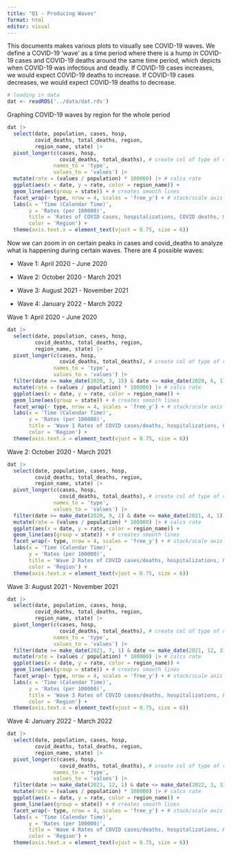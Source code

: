```yaml
---
title: "Q1 - Producing Waves"
format: html
editor: visual
---
```


This documents makes various plots to visually see COVID-19 waves. We define a COVID-19 'wave' as a time period where there is a hump in COVID-19 cases and COVID-19 deaths around the same time period, which depicts when COVID-19 was infectious and deadly. If COVID-19 cases increases, we would expect COVID-19 deaths to increase. If COVID-19 cases decreases, we would expect COVID-19 deaths to decrease.

```r
# loading in data
dat <- readRDS('../data/dat.rds')
```

Graphing COVID-19 waves by region for the whole period

```r
dat |>
  select(date, population, cases, hosp, 
         covid_deaths, total_deaths, region,
         region_name, state) |>
  pivot_longer(c(cases, hosp, 
                 covid_deaths, total_deaths), # create col of type of rate, for facet wrapping
               names_to = 'type', 
               values_to = 'values') |> 
  mutate(rate = (values / population) * 100000) |> # calcs rate
  ggplot(aes(x = date, y = rate, color = region_name)) + 
  geom_line(aes(group = state)) + # creates smooth lines
  facet_wrap(~ type, nrow = 4, scales = 'free_y') + # stack/scale axis
  labs(x = 'Time (Calendar Time)', 
       y = 'Rates (per 100000)',
       title = 'Rates of COVID cases, hospitalizations, COVID deaths, & total deaths in U.S.',
       color = 'Region') + 
  theme(axis.text.x = element_text(vjust = 0.75, size = 6)) 
```

Now we can zoom in on certain peaks in cases and covid_deaths to analyze what is happening during certain waves. There are 4 possible waves:

-   Wave 1: April 2020 - June 2020

-   Wave 2: October 2020 - March 2021

-   Wave 3: August 2021 - November 2021

-   Wave 4: January 2022 - March 2022

Wave 1: April 2020 - June 2020

```r
dat |>
  select(date, population, cases, hosp, 
         covid_deaths, total_deaths, region,
         region_name, state) |>
  pivot_longer(c(cases, hosp, 
                 covid_deaths, total_deaths), # create col of type of rate, for facet wrapping
               names_to = 'type', 
               values_to = 'values') |> 
  filter(date >= make_date(2020, 3, 15) & date <= make_date(2020, 6, 1)) |> # filters for specific wave
  mutate(rate = (values / population) * 100000) |> # calcs rate
  ggplot(aes(x = date, y = rate, color = region_name)) + 
  geom_line(aes(group = state)) + # creates smooth lines
  facet_wrap(~ type, nrow = 4, scales = 'free_y') + # stack/scale axis
  labs(x = 'Time (Calendar Time)', 
       y = 'Rates (per 100000)',
       title = 'Wave 1 Rates of COVID cases/deaths, hospitalizations, & total deaths in U.S.',
       color = 'Region') + 
  theme(axis.text.x = element_text(vjust = 0.75, size = 6)) 
```

Wave 2: October 2020 - March 2021

```r
dat |>
  select(date, population, cases, hosp, 
         covid_deaths, total_deaths, region,
         region_name, state) |>
  pivot_longer(c(cases, hosp, 
                 covid_deaths, total_deaths), # create col of type of rate, for facet wrapping
               names_to = 'type', 
               values_to = 'values') |> 
  filter(date >= make_date(2020, 9, 1) & date <= make_date(2021, 4, 1)) |> # filters for specific wave
  mutate(rate = (values / population) * 100000) |> # calcs rate
  ggplot(aes(x = date, y = rate, color = region_name)) + 
  geom_line(aes(group = state)) + # creates smooth lines
  facet_wrap(~ type, nrow = 4, scales = 'free_y') + # stack/scale axis
  labs(x = 'Time (Calendar Time)', 
       y = 'Rates (per 100000)',
       title = 'Wave 2 Rates of COVID cases/deaths, hospitalizations, & total deaths in U.S.',
       color = 'Region') + 
  theme(axis.text.x = element_text(vjust = 0.75, size = 6)) 
```

Wave 3: August 2021 - November 2021

```r
dat |>
  select(date, population, cases, hosp, 
         covid_deaths, total_deaths, region,
         region_name, state) |>
  pivot_longer(c(cases, hosp, 
                 covid_deaths, total_deaths), # create col of type of rate, for facet wrapping
               names_to = 'type', 
               values_to = 'values') |> 
  filter(date >= make_date(2021, 7, 1) & date <= make_date(2021, 12, 31)) |> # filters for specific wave
  mutate(rate = (values / population) * 100000) |> # calcs rate
  ggplot(aes(x = date, y = rate, color = region_name)) + 
  geom_line(aes(group = state)) + # creates smooth lines
  facet_wrap(~ type, nrow = 4, scales = 'free_y') + # stack/scale axis
  labs(x = 'Time (Calendar Time)', 
       y = 'Rates (per 100000)',
       title = 'Wave 3 Rates of COVID cases/deaths, hospitalizations, & total deaths in U.S.',
       color = 'Region') + 
  theme(axis.text.x = element_text(vjust = 0.75, size = 6)) 
```

Wave 4: January 2022 - March 2022

```r
dat |>
  select(date, population, cases, hosp, 
         covid_deaths, total_deaths, region,
         region_name, state) |>
  pivot_longer(c(cases, hosp, 
                 covid_deaths, total_deaths), # create col of type of rate, for facet wrapping
               names_to = 'type', 
               values_to = 'values') |> 
  filter(date >= make_date(2021, 12, 1) & date <= make_date(2022, 3, 31)) |> # filters for specific wave
  mutate(rate = (values / population) * 100000) |> # calcs rate
  ggplot(aes(x = date, y = rate, color = region_name)) + 
  geom_line(aes(group = state)) + # creates smooth lines
  facet_wrap(~ type, nrow = 4, scales = 'free_y') + # stack/scale axis
  labs(x = 'Time (Calendar Time)', 
       y = 'Rates (per 100000)',
       title = 'Wave 4 Rates of COVID cases/deaths, hospitalizations, & total deaths in U.S.',
       color = 'Region') + 
  theme(axis.text.x = element_text(vjust = 0.75, size = 6)) 
```
